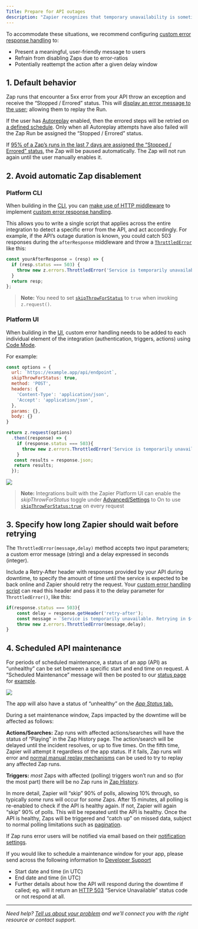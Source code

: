 ```yaml
---
Title: Prepare for API outages
description: "Zapier recognizes that temporary unavailability is sometimes inevitable for your API."
---
```

To accommodate these situations, we recommend configuring [custom error response handling](https://github.com/zapier/zapier-platform/blob/main/packages/cli/README.md#general-errors) to:

*   Present a meaningful, user-friendly message to users
*   Refrain from disabling Zaps due to error-ratios
*   Potentially reattempt the action after a given delay window

## 1\. Default behavior

Zap runs that encounter a 5xx error from your API throw an exception and receive the “Stopped / Errored” status. This will [display an error message to the user](https://help.zapier.com/hc/en-us/articles/20505304170637-Review-Zap-run-statuses); allowing them to replay the Run.

If the user has [Autoreplay](https://help.zapier.com/hc/en-us/articles/8496241726989-Replay-failed-Zap-runs#how-autoreplay-works-0-4) enabled, then the errored steps will be retried on [a defined schedule](https://help.zapier.com/hc/en-us/articles/8496241726989-Replay-failed-Zap-runs#how-autoreplay-works-0-4). Only when all Autoreplay attempts have also failed will the Zap Run be assigned the “Stopped / Errored” status.

If [95% of a Zap’s runs in the last 7 days are assigned the “Stopped / Errored” status](https://help.zapier.com/hc/en-us/articles/8496037690637-Troubleshoot-errors-in-Zapier#500-series-error-codes-0-3), the Zap will be paused automatically. The Zap will not run again until the user manually enables it.

## 2\. Avoid automatic Zap disablement

### Platform CLI

When building in the [CLI](https://github.com/zapier/zapier-platform/blob/main/packages/cli/README.md), you can [make use of HTTP middleware](https://github.com/zapier/zapier-platform/blob/main/packages/cli/README.md#using-http-middleware) to implement [custom error response handling](https://github.com/zapier/zapier-platform/blob/main/packages/cli/README.md#error-handling).

This allows you to write a single script that applies across the entire integration to detect a specific error from the API, and act accordingly. For example, if the API’s outage duration is known, you could catch 503 responses during the `afterResponse` middleware and throw a [`ThrottledError`](https://github.com/zapier/zapier-platform/blob/main/packages/cli/README.md#handling-throttled-requests) like this:

```js
const yourAfterResponse = (resp) => {
  if (resp.status === 503) {
    throw new z.errors.ThrottledError('Service is temporarily unavailable. Retrying in 60 seconds.', 60);  // Zapier will retry in 60 seconds
  }
  return resp;
};
```

> **Note:** You need to set [`skipThrowForStatus`](https://github.com/zapier/zapier-platform/blob/main/packages/cli/README.md#http-response-object) to `true` when invoking `z.request()`.

### Platform UI

When building in the [UI](https://developer.zapier.com/), custom error handling needs to be added to each individual element of the integration (authentication, triggers, actions) using [Code Mode](/platform/build/code-mode).

For example:

```js
const options = {
  url: `https://example.app/api/endpoint`,
  skipThrowForStatus: true,
  method: 'POST',
  headers: {
    'Content-Type': 'application/json',
    'Accept': 'application/json',
  },
  params: {},
  body: {}
}

return z.request(options)
  .then((response) => {
    if (response.status === 503){
      throw new z.errors.ThrottledError('Service is temporarily unavailable. Retrying in 60 seconds.', 60); // Zapier will retry in 60 seconds
    }
   const results = response.json;
   return results;
  });
```
<Frame>
  <img src="/images/f9f04386f19f0e9f7f107ea8d0d6e3b7.png"/>
</Frame>

> **Note:** Integrations built with the Zapier Platform UI can enable the _skipThrowForStatus_ toggle under [Advanced/Settings](/platform/build/errors) to On to use [`skipThrowForStatus:true`](https://cdn.zappy.app/8ac6af91f6b27c4a473d566f1534b27e.png) on every request

## 3\. Specify how long Zapier should wait before retrying

The `ThrottledError(message,delay)` method accepts two input parameters; a custom error message (string) and a delay expressed in seconds (integer).

Include a Retry-After header with responses provided by your API during downtime, to specify the amount of time until the service is expected to be back online and Zapier should retry the request. Your [custom error handling script](https://github.com/zapier/zapier-platform/blob/main/packages/cli/README.md#error-response-handling) can read this header and pass it to the delay parameter for `ThrottledError()`, like this:

```js
if(response.status === 503){
    const delay = response.getHeader('retry-after');
    const message = `Service is temporarily unavailable. Retrying in ${delay} seconds.`;
    throw new z.errors.ThrottledError(message,delay);
}
```

## 4\. Scheduled API maintenance

For periods of scheduled maintenance, a status of an app (API) as “unhealthy” can be set between a specific start and end time on request. A “Scheduled Maintenance” message will then be posted to our [status page](https://status.zapier.com) for [example](https://status.zapier.com/incidents/njgw7lrhn5hs).

<Frame>
  <img src="/images/2ae85a1cd6d00981ed30af8eede5938b.png"/>
</Frame>

The app will also have a status of “unhealthy” on the [_App Status_ tab.](https://status.zapier.com/#app-status)

During a set maintenance window, Zaps impacted by the downtime will be affected as follows:

**Actions/Searches:** Zap runs with affected actions/searches will have the status of “Playing” in the Zap History page. The action/search will be delayed until the incident resolves, or up to five times. On the fifth time, Zapier will attempt it regardless of the app status. If it fails, Zap runs will error and [normal manual replay mechanisms](https://help.zapier.com/hc/en-us/articles/8496241726989-Replay-failed-Zap-runs) can be used to try to replay any affected Zap runs.

**Triggers:** _most_ Zaps with affected (polling) triggers won’t run and so (for the most part) there will be no Zap runs in [Zap History](https://help.zapier.com/hc/en-us/articles/8496291148685-View-and-manage-your-Zap-history).

In more detail, Zapier will “skip” 90% of polls, allowing 10% through, so typically _some_ runs will occur for _some_ Zaps. After 15 minutes, all polling is re-enabled to check if the API is healthy again. If not, Zapier will again “skip” 90% of polls. This will be repeated until the API is healthy. Once the API is healthy, Zaps will be triggered and “catch up” on missed data, subject to normal polling limitations such as [pagination](/platform/build/trigger#how-to-use-pagination).

If Zap runs error users will be notified via email based on their [notification settings](https://help.zapier.com/hc/en-us/articles/8496289225229-Manage-notifications-when-errors-occur-in-Zaps).

If you would like to schedule a maintenance window for your app, please send across the following information to [Developer Support](https://developer.zapier.com/contact)

*   Start date and time (in UTC)
*   End date and time (in UTC)
*   Further details about how the API will respond during the downtime if called; eg. will it return an [HTTP 503](https://www.webfx.com/web-development/glossary/http-status-codes/what-is-a-503-status-code/) “Service Unavailable” status code or not respond at all.

- - -

_Need help? [Tell us about your problem](https://developer.zapier.com/contact) and we’ll connect you with the right resource or contact support._
